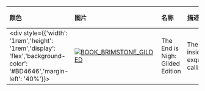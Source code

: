 | 颜色                                                                                                                        | 图片                                                                                                                                                                               | 名称                            | 描述                                              | 收集             | 品质    | 交易 |
| :-------------------------------------------------------------------------------------------------------------------------- | :--------------------------------------------------------------------------------------------------------------------------------------------------------------------------------- | :------------------------------ | :------------------------------------------------ | :--------------- | :------ | :--- |
| <div style={{'width': '1rem','height': '1rem','display': 'flex','background-color': '#BD4646','margin-left': '40%'}}></div> | [![BOOK_BRIMSTONE_GILDED](https://items.kleientertainment.com/images/DST/BOOK_BRIMSTONE_GILDED/small)](https://items.kleientertainment.com/images/DST/BOOK_BRIMSTONE_GILDED/small) | The End is Nigh: Gilded Edition | The lettering inside is exquisitely calligraphed. | Forge Collection | Elegant | 否   |
